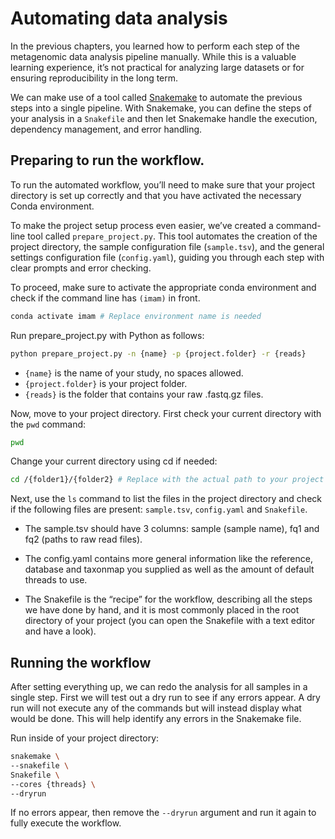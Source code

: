 # Automating data analysis

In the previous chapters, you learned how to perform each step of the metagenomic data analysis pipeline manually. While this is a valuable learning experience, it's not practical for analyzing large datasets or for ensuring reproducibility in the long term.

We can make use of a tool called [Snakemake](https://snakemake.readthedocs.io/en/stable/) to automate the previous steps into a single pipeline. With Snakemake, you can define the steps of your analysis in a `Snakefile` and then let Snakemake handle the execution, dependency management, and error handling.

## Preparing to run the workflow.

To run the automated workflow, you'll need to make sure that your project directory is set up correctly and that you have activated the necessary Conda environment.

To make the project setup process even easier, we've created a command-line tool called `prepare_project.py`. This tool automates the creation of the project directory, the sample configuration file (`sample.tsv`), and the general settings configuration file (`config.yaml`), guiding you through each step with clear prompts and error checking. 

To proceed, make sure to activate the appropriate conda environment and check if the command line has `(imam)` in front.

``` bash
conda activate imam # Replace environment name is needed
```

Run prepare_project.py with Python as follows:

``` bash
python prepare_project.py -n {name} -p {project.folder} -r {reads}
```

-   `{name}` is the name of your study, no spaces allowed.
-   `{project.folder}` is your project folder.
-   `{reads}` is the folder that contains your raw .fastq.gz files.

Now, move to your project directory. First check your current directory with the `pwd` command:

``` bash
pwd
```

Change your current directory using cd if needed:

``` bash
cd /{folder1}/{folder2} # Replace with the actual path to your project directory
```

Next, use the `ls` command to list the files in the project directory and check if the following files are present: `sample.tsv`, `config.yaml` and `Snakefile`.

-   The sample.tsv should have 3 columns: sample (sample name), fq1 and fq2 (paths to raw read files).

-   The config.yaml contains more general information like the reference, database and taxonmap you supplied as well as the amount of default threads to use.

-   The Snakefile is the "recipe" for the workflow, describing all the steps we have done by hand, and it is most commonly placed in the root directory of your project (you can open the Snakefile with a text editor and have a look).

## Running the workflow

After setting everything up, we can redo the analysis for all samples in a single step. First we will test out a dry run to see if any errors appear. A dry run will not execute any of the commands but will instead display what would be done. This will help identify any errors in the Snakemake file.

Run inside of your project directory:

``` bash
snakemake \
--snakefile \
Snakefile \
--cores {threads} \
--dryrun
```

If no errors appear, then remove the `--dryrun` argument and run it again to fully execute the workflow.
